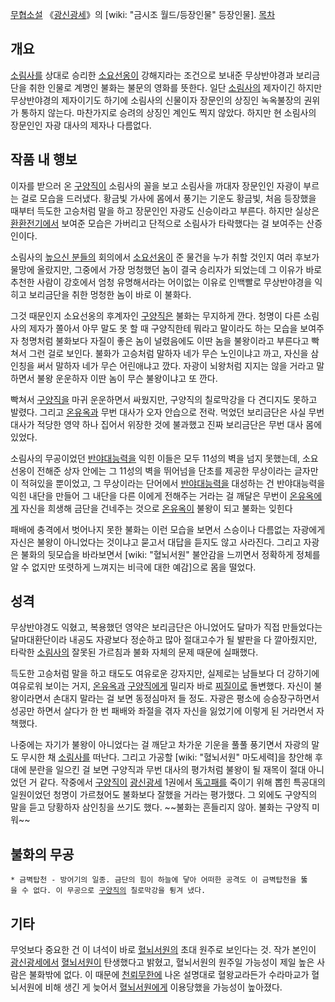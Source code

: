 [[무협소설]] 《[[광신광세]]》의 [wiki: "금시조 월드/등장인물" 등장인물].
[[목차]]
== 개요 ==
[[소림사]]를 상대로 승리한 [[소요선옹]]이 강해지라는 조건으로 보내준 무상반야경과 보리금단을 취한 인물로 계명인 불화는 불문의 영화를 뜻한다. 일단 [[소림사]]의 제자이긴 하지만 무상반야경의 제자이기도 하기에 소림사의 신물이자 장문인의 상징인 녹옥불장의 권위가 통하지 않는다. 마찬가지로 승려의 상징인 계인도 찍지 않았다. 하지만 현 소림사의 장문인인 자광 대사의 제자나 다름없다.

== 작품 내 행보 ==
이자를 받으러 온 [[구양직]]이 소림사의 꼴을 보고 소림사을 까대자 장문인인 자광이 부르는 걸로 모습을 드러냈다. 황금빛 가사에 몸에서 풍기는 기운도 황금빛, 처음 등장했을 때부터 득도한 고승처럼 말을 하고 장문인인 자광도 신승이라고 부른다. 하지만 실상은 [[환환전기]]에서 보여준 모습은 가버리고 단적으로 소림사가 타락했다는 걸 보여주는 산증인이다.

소림사의 [[높으신 분들]]의 회의에서 [[소요선옹]]이 준 물건을 누가 취할 것인지 여러 후보가 물망에 올랐지만, 그중에서 가장 멍청했던 놈이 결국 승리자가 되었는데 그 이유가 바로 추천한 사람이 강호에서 엄청 유명해서라는 어이없는 이유로 인백빨로 무상반야경을 익히고 보리금단을 취한 멍청한 놈이 바로 이 불화다.

그것 때문인지 소요선옹의 후계자인 [[구양직]]은 불화는 무지하게 깐다. 청명이 다른 소림사의 제자가 쫄아서 아무 말도 못 할 때 구양직한테 뭐라고 말이라도 하는 모습을 보여주자 청명처럼 불화보다 자질이 좋은 놈이 널렸음에도 이딴 놈을 불왕이라고 부른다고 빡쳐서 그런 걸로 보인다. 불화가 고승처럼 말하자 네가 무슨 노인이냐고 까고, 자신을 삼인칭을 써서 말하자 네가 무슨 어린애냐고 깠다. 자광이 뇌왕처럼 지지는 않을 거라고 말하면서 불왕 운운하자 이딴 놈이 무슨 불왕이냐고 또 깐다.

빡쳐서 [[구양직]]을 마귀 운운하면서 싸웠지만, 구양직의 칠로막강을 다 견디지도 못하고 발렸다. 그리고 [[온유옥]]과 무번 대사가 오자 안습으로 전락. 먹었던 보리금단은 사실 무번 대사가 적당한 영약 하나 집어서 위장한 것에 불과했고 진짜 보리금단은 무번 대사 몸에 있었다. 

소림사의 무공이었던 [[반야대능력]]을 익힌 이들은 모두 11성의 벽을 넘지 못했는데, 소요선옹이 전해준 상자 안에는 그 11성의 벽을 뛰어넘을 단초를 제공한 무상이라는 글자만이 적혀있을 뿐이었고, 그 무상이라는 단어에서 [[반야대능력]]을 대성하는 건 반야대능력을 익힌 내단을 만들어 그 내단을 다른 이에게 전해주는 거라는 걸 깨달은 무번이 [[온유옥]]에게 자신을 희생해 금단을 건네주는 것으로 [[온유옥]]이 불왕이 되고 불화는 잊힌다

패배에 충격에서 벗어나지 못한 불화는 이런 모습을 보면서 스승이나 다름없는 자광에게 자신은 불왕이 아니었다는 것이냐고 묻고서 대답을 듣지도 않고 사라진다. 그리고 자광은 불화의 뒷모습을 바라보면서 [wiki: "혈뇌서원" 불안감을 느끼면서 정확하게 정체를 알 수 없지만 또렷하게 느껴지는 비극에 대한 예감]으로 몸을 떨었다.

== 성격 ==
무상반야경도 익혔고, 복용했던 영약은 보리금단은 아니었어도 달마가 직접 만들었다는 달마대환단이라 내공도 자광보다 정순하고 많아 절대고수가 될 발판을 다 깔아줬지만, 타락한 [[소림사]]의 잘못된 가르침과 불화 자체의 문제 때문에 실패했다.

득도한 고승처럼 말을 하고 태도도 여유로운 강자지만, 실제로는 남들보다 더 강하기에 여유로워 보이는 거지, [[온유옥]]과 [[구양직]]에게 밀리자 바로 [[찌질이]]로 돌변했다. 자신이 불왕이라면서 손대지 말라는 걸 보면 동정심마저 들 정도. 자광은 평소에 승승장구하면서 성공만 하면서 살다가 한 번 패배와 좌절을 겪자 자신을 잃었기에 이렇게 된 거라면서 자책했다.

나중에는 자기가 불왕이 아니었다는 걸 깨닫고 차가운 기운을 풀풀 풍기면서 자광의 말도 무시한 채 [[소림사]]를 떠난다. 그리고 가공할 [wiki: "혈뇌서원" 마도세력]을 창안해 후대에 분란을 일으킨 걸 보면 구양직과 무번 대사의 평가처럼 불왕이 될 재목이 절대 아니었던 거 같다. 작중에서 [[구양직]]이 [[광신광세]] 1권에서 [[독고패]]를 죽이기 위해 뽑힌 특공대의 일원이었던 청명이 가르쳤어도 불화보다 잘했을 거라는 평가했다. 그 외에도 구양직의 말을 듣고 당황하자 삼인칭을 쓰기도 했다. ~~불화는 흔들리지 않아. 불화는 구양직 미워~~ 

== 불화의 무공 ==
 * 금벽탑천 - 방어기의 일종. 금단의 힘이 하늘에 닿아 어떠한 공격도 이 금벽탑천을 뚫을 수 없다. 이 무공으로 [[구양직]]의 칠로막강을 튕겨 냈다.

== 기타 ==
무엇보다 중요한 건 이 녀석이 바로 [[혈뇌서원]]의 초대 원주로 보인다는 것. 작가 본인이 [[광신광세]]에서 [[혈뇌서원]]이 탄생했다고 밝혔고, 혈뇌서원의 원주일 가능성이 제일 높은 사람은 불화밖에 없다. 이 때문에 [[천뢰무한]]에 나온 설명대로 혈왕교라든가 수라마교가 혈뇌서원에 비해 생긴 게 늦어서 [[혈뇌서원]]에게 이용당했을 가능성이 높아졌다.
